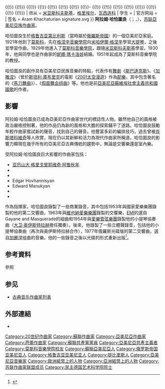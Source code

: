 {{Expand language|en|time=2021-11-17|status=yes}}
{{noteTA
|T=zh-cn:阿拉姆·哈恰图良;zh-tw:阿拉姆·哈察都量;zh-hk:亞南·哈察都量;
|1=zh-cn:哈恰图良;zh-tw:哈察都量;zh-hk:哈察都量;zh:哈恰圖良;
|2=zh-cn:阿拉姆;zh-tw:阿拉姆;zh-hk:亞南;
}}
{{Infobox classical composer
| 中文名       = 阿拉姆·哈恰圖良
| 画像         = File:Aram Khachaturian 1971.png
| 附注         = 1971年的哈恰圖良
| 原文名       = {{lang|hy|Արամ Խաչատրյան}}<br />{{lang|ru|Арам Ильич Xачатурян}}
| 拉丁字母     = 
| 国别         = {{flag|苏联}}
| 民族         = [[亚美尼亚人|亚美尼亚]]
| 出生日期     = {{birth date|1903|6|6}}
| 出生地       = {{flag|俄羅斯帝國}}[[高加索總督區|高加索總督區]][[提比里西省|提比里西省]][[第比利斯|第比利斯]]
| 逝世日期     = {{death date and age|1978|5|1|1903|6|6}}
| 逝世地       = {{USSR}}[[莫斯科|莫斯科]]
| 所属时期     = 20世纪
| 所属乐派     = 
| 擅长作品类型 = 芭蕾，协奏曲，电影配乐
| 代表作       = 芭蕾《加雅涅》《斯巴达克斯》，小提琴协奏曲
| 奖项         =
{{(!}}
{{!}} {{社会主义劳动英雄|1973}}
{{!)}}
{{(!}}
{{!}} {{列宁勋章|1939}} {{!!}} {{列宁勋章|1963}} {{!!}} {{列宁勋章|1973}}{{!!}} {{十月革命勋章|1971}}
{{!}}-
{{!}} {{劳动红旗勋章|1945}} {{!!}} {{劳动红旗勋章|1966}} {{!!}} {{纪念列宁诞辰一百周年奖章}} {{!!}} {{保卫莫斯科奖章}}
{{!)}}
{{(!}}
{{!}} {{苏联人民艺术家}} {{苏俄人民艺术家}} {{列宁奖}} {{斯大林奖}} {{斯大林奖}} {{斯大林奖}} {{斯大林奖}} {{苏联国家奖}}
{{!)}}
| 师从         = [[米亚斯科夫斯基|米亚斯科夫斯基]]，[[格里埃尔|格里埃尔]]，[[瓦西连科|瓦西连科]]
| 学生         = 
| 官方网站     = 
| 签名         = Aram Khachaturian signature.svg
}}
'''阿拉姆·哈恰圖良'''（{{lang-hy|'''Արամ Խաչատրյան'''|Aram Xačatryan}}；{{lang-rus|'''Арам Ильич Xачатурян'''|Aram Il'yich Khachaturian}}，{{bd|1903年|6月6日|1978年|5月1日|catIdx=H哈}}），[[苏联|苏联]][[亞美尼亞族|亞美尼亞族]][[作曲家|作曲家]]。

哈恰圖良生於[[格鲁吉亚|格鲁吉亚]][[第比利斯|第比利斯]]（當時屬於[[俄羅斯帝國|俄羅斯帝國]]）的一個亞美尼亞家庭。1921年他到了[[莫斯科|莫斯科]]，先在[[格涅辛音樂學院|格涅辛音樂學院]]向[[米哈伊爾·格涅辛|米哈伊爾·格涅辛]]學習[[大提琴|大提琴]]，之後並學習作曲，1929年他進入了[[莫斯科音樂學院|莫斯科音樂學院]]，跟隨[[米亚斯科夫斯基|米亚斯科夫斯基]]學習。1930年，他與同學也是作曲家的[[妮娜·瑪卡洛娃|妮娜·瑪卡洛娃]]結婚。1951年起成為了莫斯科音樂學院的教授。

哈恰圖良的創作具有亞美尼亞民族音樂的特點，代表作有[[舞劇|舞劇]]《[[斯巴達克斯_(芭蕾舞)|斯巴達克斯]]》、《[[加雅涅|加雅涅]]》（曾於[[斯坦利·庫布里克|斯坦利·庫布里克]]的電影《[[2001太空漫遊_(電影)|2001太空漫遊]]》作為[[電影配樂|配樂]]，其中包含著名的《[[馬刀舞曲|馬刀舞曲]]》）、《[[假面舞会组曲|假面舞会组曲]]》等。他也是前[[亞美尼亞蘇維埃社會主義共和國國歌|亞美尼亞蘇維埃社會主義共和國國歌]]的作者。

== 影響 ==
阿拉姆·哈恰圖良已成為亞美尼亞作曲家世代的標誌性人物。雖然他自己的風格被政治嚴格控制著，他的作品仍為新的風格和大膽的探索鋪平了道路。哈恰圖良鼓勵年輕作曲家嘗試新的聲音，找到自己的聲音。他豐富多彩的編排技巧，過去曾被[[肖斯塔科維奇|肖斯塔科維奇]]等人欣賞，現在仍以其新鮮和活力為現代作曲家所稱道。哈恰圖良的影響力顯現在幾乎所有的亞美尼亞古典傳統的趨勢中，無論是交響樂還是室內樂。

受阿拉姆·哈恰圖良巨大影響的作曲家包括：
* [[亚历山大·格里戈里耶维奇·阿鲁秋年|亚历山大·格里戈里耶维奇·阿鲁秋年]]
* {{link-en|阿尔诺·巴巴扎年|Arno Babajanian}}
* {{link-en|提格蘭·曼蘇里揚|Tigran Mansurian}}
* Edgar Hovhannisyan
* Edward Manukyan
* {{link-en|洛里斯·切克納沃良|Loris Tjeknavorian}}
* {{link-en|卡倫·哈恰圖良|Karen Khachaturian}}

作為指揮家，哈恰圖良錄製了一些商業錄音，其中包括1953年與國家愛樂樂團錄製的他的第二交響曲，1963年與[[維也納愛樂樂團|維也納愛樂樂團]]錄製的交響樂，[[EMI|EMI]]的選自Gayane and Masquerade的組曲和1954年與[[愛樂管弦樂團|愛樂管弦樂團]]錄製他的小提琴協奏曲（[[大卫·奥伊斯特拉赫|大卫·奥伊斯特拉赫]]擔任獨奏）。後來，他錄製了一些立體聲錄音，包括他的小提琴協奏曲（再次與奥伊斯特拉赫合作），1977年俄羅斯光碟版的第二交響曲，選自[[加雅涅|加雅涅]]组曲的音樂。他的一些錄音之後以光碟的形式重新出版<ref>{{Cite web |url=http://www.amazon.com/dp/B000002RTZ |title=存档副本 |accessdate=2011-08-14 |archive-date=2019-07-13 |archive-url=https://web.archive.org/web/20190713115306/https://www.amazon.com/dp/B000002RTZ |dead-url=no }}</ref>。

== 参考資料 ==
;參照
{{reflist}}

== 参见 ==
{{portal|古典音樂}}
* [[古典音乐作曲家列表|古典音乐作曲家列表]]

== 外部連結 ==
* {{IMSLP|id=Khachaturian, Aram}}

{{Authority control}}

{{DEFAULTSORT:Ha哈}}
[[Category:20世纪作曲家|Category:20世纪作曲家]]
[[Category:蘇聯作曲家|Category:蘇聯作曲家]]
[[Category:亞美尼亞作曲家|Category:亞美尼亞作曲家]]
[[Category:芭蕾作曲家|Category:芭蕾作曲家]]
[[Category:蘇聯共產黨黨員|Category:蘇聯共產黨黨員]]
[[Category:亞美尼亞共產主義者|Category:亞美尼亞共產主義者]]
[[Category:莫斯科音樂學院校友|Category:莫斯科音樂學院校友]]
[[Category:蘇聯亞美尼亞人|Category:蘇聯亞美尼亞人]]
[[Category:俄罗斯帝国亚美尼亚人|Category:俄罗斯帝国亚美尼亚人]]
[[Category:格鲁吉亚亚美尼亚人|Category:格鲁吉亚亚美尼亚人]]
[[Category:提比里斯人|Category:提比里斯人]]
[[Category:亞美尼亞音樂家|Category:亞美尼亞音樂家]]
[[Category:歐洲紙幣上的人物|Category:歐洲紙幣上的人物]]
[[Category:亞洲紙幣上的人物|Category:亞洲紙幣上的人物]]
[[Category:苏联作曲家联盟成员|Category:苏联作曲家联盟成员]]
[[Category:民主德国艺术科学院院士|Category:民主德国艺术科学院院士]]